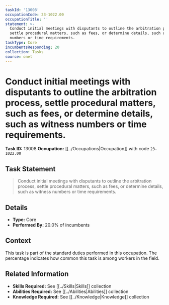 ```yaml
---
taskId: '13008'
occupationCode: 23-1022.00
occupationTitle: ''
statement: >-
  Conduct initial meetings with disputants to outline the arbitration process,
  settle procedural matters, such as fees, or determine details, such as witness
  numbers or time requirements.
taskType: Core
incumbentsResponding: 20
collection: Tasks
source: onet
---
```

# Conduct initial meetings with disputants to outline the arbitration process, settle procedural matters, such as fees, or determine details, such as witness numbers or time requirements.

**Task ID:** 13008
**Occupation:** [[../Occupations|Occupation]] with code `23-1022.00`

## Task Statement

> Conduct initial meetings with disputants to outline the arbitration process, settle procedural matters, such as fees, or determine details, such as witness numbers or time requirements.

## Details

- **Type:** Core
- **Performed By:** 20.0% of incumbents

## Context

This task is part of the standard duties performed in this occupation. The percentage indicates how common this task is among workers in the field.

## Related Information

- **Skills Required:** See [[../Skills|Skills]] collection
- **Abilities Required:** See [[../Abilities|Abilities]] collection
- **Knowledge Required:** See [[../Knowledge|Knowledge]] collection
